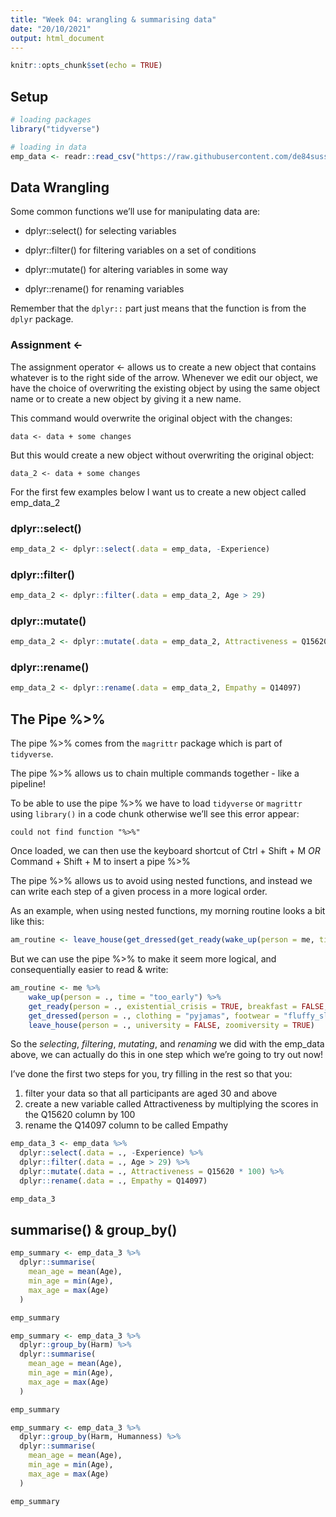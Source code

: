```yaml
---
title: "Week 04: wrangling & summarising data"
date: "20/10/2021"
output: html_document
---
```


```r
knitr::opts_chunk$set(echo = TRUE)
```

## Setup

```r
# loading packages
library("tidyverse")
```

```r
# loading in data
emp_data <- readr::read_csv("https://raw.githubusercontent.com/de84sussex/sussex_fundrmentals/master/docs/emp_data.csv") 
```


## Data Wrangling

Some common functions we'll use for manipulating data are: 

- dplyr::select() for selecting variables

- dplyr::filter() for filtering variables on a set of conditions

- dplyr::mutate() for altering variables in some way

- dplyr::rename() for renaming variables

Remember that the `dplyr::` part just means that the function is from the `dplyr` package. 


### Assignment <-

The assignment operator <- allows us to create a new object that contains whatever is to the right side of the arrow. Whenever we edit our object, we have the choice of overwriting the existing object by using the same object name or to create a new object by giving it a new name. 

This command would overwrite the original object with the changes:

    data <- data + some changes

But this would create a new object without overwriting the original object:

    data_2 <- data + some changes

For the first few examples below I want us to create a new object called emp_data_2


### dplyr::select()

```r

emp_data_2 <- dplyr::select(.data = emp_data, -Experience)

```


### dplyr::filter()

```r

emp_data_2 <- dplyr::filter(.data = emp_data_2, Age > 29)

```


### dplyr::mutate()

```r

emp_data_2 <- dplyr::mutate(.data = emp_data_2, Attractiveness = Q15620 * 100)

```


### dplyr::rename()

```r

emp_data_2 <- dplyr::rename(.data = emp_data_2, Empathy = Q14097)

```



## The Pipe %>% 

The pipe %>% comes from the `magrittr` package which is part of `tidyverse`. 

The pipe %>% allows us to chain multiple commands together - like a pipeline!

To be able to use the pipe %>% we have to load `tidyverse` or `magrittr` using `library()` in a code chunk otherwise we'll see this error appear:

`could not find function "%>%"`

Once loaded, we can then use the keyboard shortcut of Ctrl + Shift + M *OR* Command + Shift + M to insert a pipe %>% 

The pipe %>% allows us to avoid using nested functions, and instead we can write each step of a given process in a more logical order. 

As an example, when using nested functions, my morning routine looks a bit like this:

```r

am_routine <- leave_house(get_dressed(get_ready(wake_up(person = me, time = "too_early"), existential_crisis = TRUE, breakfast = FALSE, coffee_cups = 50), clothing = "pyjamas", footwear = "fluffy_slippers"), university = FALSE, zoomiversity = TRUE)

```

But we can use the pipe %>% to make it seem more logical, and consequentially easier to read & write:

```r

am_routine <- me %>%
    wake_up(person = ., time = "too_early") %>% 
    get_ready(person = ., existential_crisis = TRUE, breakfast = FALSE, coffee_cups = 50) %>% 
    get_dressed(person = ., clothing = "pyjamas", footwear = "fluffy_slippers") %>% 
    leave_house(person = ., university = FALSE, zoomiversity = TRUE)

```

So the *selecting*, *filtering*, *mutating*, and *renaming* we did with the emp_data above, we can actually do this in one step which we're going to try out now! 

I've done the first two steps for you, try filling in the rest so that you:

1. filter your data so that all participants are aged 30 and above
2. create a new variable called Attractiveness by multiplying the scores in the Q15620 column by 100
3. rename the Q14097 column to be called Empathy

```r

emp_data_3 <- emp_data %>% 
  dplyr::select(.data = ., -Experience) %>% 
  dplyr::filter(.data = ., Age > 29) %>% 
  dplyr::mutate(.data = ., Attractiveness = Q15620 * 100) %>% 
  dplyr::rename(.data = ., Empathy = Q14097)

emp_data_3

```

## summarise() & group_by()

```r

emp_summary <- emp_data_3 %>% 
  dplyr::summarise(
    mean_age = mean(Age),
    min_age = min(Age),
    max_age = max(Age)
  )

emp_summary

```

```r

emp_summary <- emp_data_3 %>% 
  dplyr::group_by(Harm) %>% 
  dplyr::summarise(
    mean_age = mean(Age),
    min_age = min(Age),
    max_age = max(Age)
  )

emp_summary

```

```r

emp_summary <- emp_data_3 %>% 
  dplyr::group_by(Harm, Humanness) %>% 
  dplyr::summarise(
    mean_age = mean(Age),
    min_age = min(Age),
    max_age = max(Age)
  )

emp_summary

```







